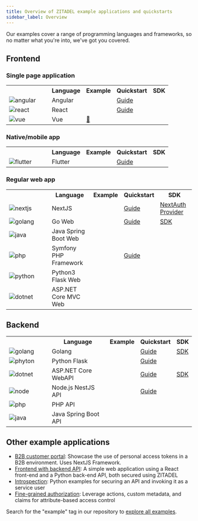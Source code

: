 ```yaml
---
title: Overview of ZITADEL example applications and quickstarts
sidebar_label: Overview
---
```


Our examples cover a range of programming languages and frameworks, so no matter what you're into, we've got you covered.

## Frontend

### Single page application

<table>
  <tr>
    <th></th>
    <th>Language</th>
    <th>Example</th>
    <th>Quickstart</th>
    <th>SDK</th>
  </tr>
  <tr>
    <td width="100px">
      <img src="/docs/img/tech/angular.svg" alt="angular"/>
    </td>
    <td>Angular</td>
    <td><a href="https://github.com/zitadel/zitadel-angular" target="_blank"><i class="lab la-github"></i></a></td>
    <td><a href="/examples/login/angular">Guide</a></td>
    <td></td>
  </tr>
  <tr>
    <td width="100px">
      <img src="/docs/img/tech/react.png" alt="react"/>
    </td>
    <td>React</td>
    <td><a href="https://github.com/zitadel/react-user-authentication" target="_blank"><i class="lab la-github"></i></a></td>
    <td><a href="/examples/login/react">Guide</a></td>
    <td></td>
  </tr>
  <tr>
    <td width="100px">
      <img src="/docs/img/tech/vue.svg" alt="vue"/>
    </td>
    <td>Vue</td>
    <td><a href="https://github.com/zitadel/zitadel/issues/5223" target="_blank">🚧</a></td>
    <td></td>
    <td></td>
  </tr>
</table>

### Native/mobile app

<table>
  <tr>
    <th></th>
    <th>Language</th>
    <th>Example</th>
    <th>Quickstart</th>
    <th>SDK</th>
  </tr>
  <tr>
    <td width="100px">
      <img src="/docs/img/tech/flutter.svg" alt="flutter"/>
    </td>
    <td>Flutter</td>
    <td><a href="https://github.com/zitadel/zitadel_flutter" target="_blank"><i class="lab la-github"></i></a></td>
    <td><a href="/examples/login/flutter">Guide</a></td>
    <td></td>
  </tr>
</table>

### Regular web app

<table>
  <tr>
    <th></th>
    <th>Language</th>
    <th>Example</th>
    <th>Quickstart</th>
    <th>SDK</th>
  </tr>
  <tr>
    <td width="100px">
      <img src="/docs/img/tech/nextjs.svg" alt="nextjs"/>
    </td>
    <td>NextJS</td>
    <td><a href="https://github.com/zitadel/zitadel-nextjs" target="_blank"><i class="lab la-github"></i></a></td>
    <td><a href="/examples/login/nextjs">Guide</a></td>
    <td><a href="./sdks#more">NextAuth Provider</a></td>
  </tr>
  <tr>
    <td width="100px">
      <img src="/docs/img/tech/golang.svg" alt="golang"/>
    </td>
    <td>Go Web</td>
      <td><a href="https://github.com/zitadel/zitadel-go/tree/next/example/app" target="_blank"><i class="lab la-github"></i></a></td>
      <td><a href="/examples/login/go">Guide</a></td>
      <td><a href="https://github.com/zitadel/zitadel-go/tree/next" target="_blank">SDK</a></td>
  </tr>
  <tr>
    <td width="100px">
      <img src="/docs/img/tech/java.svg" alt="java"/>
    </td>
    <td>Java Spring Boot Web</td>
    <td><a href="https://github.com/zitadel/zitadel-java" target="_blank"><i class="lab la-github"></i></a></td>
    <td></td>
    <td></td>
  </tr>
  <tr>
    <td width="100px">
      <img src="/docs/img/tech/php.svg" alt="php"/>
    </td>
    <td>Symfony PHP Framework</td>
    <td><a href="https://github.com/zitadel/example-symfony-oidc" target="_blank"><i class="lab la-github"></i></a></td>
    <td><a href="/examples/login/symfony">Guide</a></td>
    <td></td>
  </tr>
  <tr>
    <td width="100px">
      <img src="/docs/img/tech/python.svg" alt="python"/>
    </td>
    <td>Python3 Flask Web</td>
    <td></td>
    <td></td>
    <td></td>
  </tr>
  <tr>
    <td width="100px">
      <img src="/docs/img/tech/dotnet.svg" alt="dotnet"/>
    </td>
    <td>ASP.NET Core MVC Web</td>
    <td></td>
    <td></td>
    <td></td>
  </tr>
</table>

## Backend

<table>
  <tr>
    <th></th>
    <th>Language</th>
    <th>Example</th>
    <th>Quickstart</th>
    <th>SDK</th>
  </tr>
  <tr>
    <td width="100px">
      <img src="/docs/img/tech/golang.svg" alt="golang"/>
    </td>
    <td>Golang</td>
    <td><a href="https://github.com/zitadel/zitadel-go/tree/next/example/api" target="_blank"><i class="lab la-github"></i></a></td>
    <td><a href="./secure-api/go">Guide</a></td>
    <td><a href="https://github.com/zitadel/zitadel-go/tree/next" target="_blank">SDK</a></td>
  </tr>
  <tr>
    <td>
      <img src="/docs/img/tech/python.svg" alt="phyton"/>
    </td>
    <td>Python Flask</td>
    <td><a href="https://github.com/zitadel/example-api-python3-flask" target="_blank"><i class="lab la-github"></i></a></td>
    <td><a href="./secure-api/python-flask">Guide</a></td>
    <td></td>
  </tr>
  <tr>
    <td>
      <img src="/docs/img/tech/dotnet.svg" alt="dotnet"/>
    </td>
    <td>ASP.NET Core WebAPI</td>
    <td></td>
    <td><a href="./call-zitadel-api/dot-net">Guide</a></td>
    <td><a href="https://github.com/smartive/zitadel-net">SDK</a></td>
  </tr>
  <tr>
    <td>
      <img src="/docs/img/tech/nodejs.svg" alt="node"/>
    </td>
    <td>Node.js NestJS API</td>
    <td><a href="https://github.com/ehwplus/zitadel-nodejs-nestjs" target="_blank"><i class="lab la-github"></i></a></td>
    <td><a href="./secure-api/nodejs-nestjs">Guide</a></td>
    <td></td>
  </tr>
  <tr>
    <td width="100px">
      <img src="/docs/img/tech/php.svg" alt="php"/>
    </td>
    <td>PHP API</td>
    <td></td>
    <td></td>
    <td></td>
  </tr>
  <tr>
    <td>
      <img src="/docs/img/tech/java.svg" alt="java"/>
    </td>
    <td>Java Spring Boot API</td>
    <td><a href="https://github.com/zitadel/zitadel-java" target="_blank"><i class="lab la-github"></i></a></td>
    <td></td>
    <td></td>
  </tr>
</table>

## Other example applications

- [B2B customer portal](https://github.com/zitadel/zitadel-nextjs-b2b): Showcase the use of personal access tokens in a B2B environment. Uses NextJS Framework.
- [Frontend with backend API](https://github.com/zitadel/example-quote-generator-app): A simple web application using a React front-end and a Python back-end API, both secured using ZITADEL
- [Introspection](https://github.com/zitadel/examples-api-access-and-token-introspection): Python examples for securing an API and invoking it as a service user
- [Fine-grained authorization](https://github.com/zitadel/example-fine-grained-authorization): Leverage actions, custom metadata, and claims for attribute-based access control

Search for the "example" tag in our repository to [explore all examples](https://github.com/search?q=topic%3Aexamples+org%3Azitadel&type=repositories).
